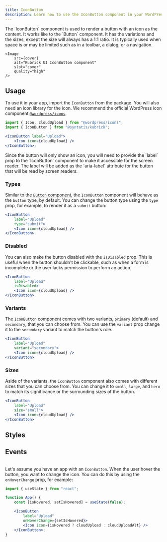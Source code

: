 ```yaml
---
title: IconButton
description: Learn how to use the IconButton component in your WordPress admin application.
---
```



<Lead storybook="/docs/components-iconbutton--docs" stackblitz="/edit/syntatis-kubrick-icon-button?file=src/App.jsx">
	The `IconButton` component is used to render a button with an icon as the
	content. It works like to the `Button` component. It has the variations and
	the sizes, except the size will always has a 1:1 ratio. It is typically used
	when space is or may be limited such as in a toolbar, a dialog, or a
	navigation.

	<Image
		src={cover}
		alt="Kubrick UI IconButton component"
		slot="cover"
		quality="high"
	/>
</Lead>

## Usage

To use it in your app, import the `IconButton` from the package. You will also need an icon library for the icon. We recommend the official WordPress icon component [`@wordpress/icons`](https://developer.wordpress.org/block-editor/reference-guides/packages/packages-icons/).

```jsx
import { Icon, cloudUpload } from "@wordpress/icons";
import { IconButton } from "@syntatis/kubrick";

<IconButton label="Upload">
	<Icon icon={cloudUpload} />
</IconButton>;
```

<Aside type="caution">
	Since the button will only show an icon, you will need to provide the `label`
	prop to the `IconButton` component to make it accessible for the screen
	reader. The label will be added as the `aria-label` attribute for the button
	that will be read by screen readers.
</Aside>

### Types

Similar to the [`Button` component](/components/button), the `IconButton` component will behave as the `button` type, by default. You can change the button type using the `type` prop, for example, to render it as a `submit` button:

```jsx {3}
<IconButton
	label="Upload"
	type="submit">
	<Icon icon={cloudUpload} />
</IconButton>
```

### Disabled

You can also make the button disabled with the `isDisabled` prop. This is useful when the button shouldn't be clickable, such as when a form is incomplete or the user lacks permission to perform an action.

```jsx {3}
<IconButton
	label="Upload"
	isDisabled>
	<Icon icon={cloudUpload} />
</IconButton>
```

### Variants

The `IconButton` component comes with two variants, `primary` (default) and `secondary`, that you can choose from. You can use the `variant` prop change it to the `secondary` variant to match the button's role.

```jsx {3}
<IconButton
	label="Upload"
	variant="secondary">
	<Icon icon={cloudUpload} />
</IconButton>
```

### Sizes

Aside of the variants, the `IconButton` component also comes with different sizes that you can choose from. You can change it to `small`, `large`, and `hero` to match its significance or the surrounding sizes of the button.

```jsx {3}
<IconButton
	label="Upload"
	size="small">
	<Icon icon={cloudUpload} />
</IconButton>
```

## Styles

<Table
	component="IconButton"
	items={[
		["root", "The root element of the button."],
	]}
	/>

## Events

<Table
	variant="events"
	component="IconButton"
	items={[
		["onPress", "Triggered when the button is clicked. The callback function will receive the click event as an argument."],
		["onHoverChange", "Triggered when the button is hovered. The callback function will receive a boolean indicating if the button is hovered."],
		["onFocusChange", "Triggered when the button receives or loses focus. The callback function will receive a boolean indicating if the button is focused."],
	]}
	/>

Let's assume you have an app with an `IconButton`. When the user hover the button, you want to change the icon. You can do this by using the `onHoverChange` prop, for example:

```jsx {8}
import { useState } from "react";

function App() {
	const [isHovered, setIsHovered] = useState(false);

	<IconButton
		label="Upload"
		onHoverChange={setIsHovered}>
		<Icon icon={isHovered ? cloudUpload : cloudUploadAlt} />
	</IconButton>;
}
```
